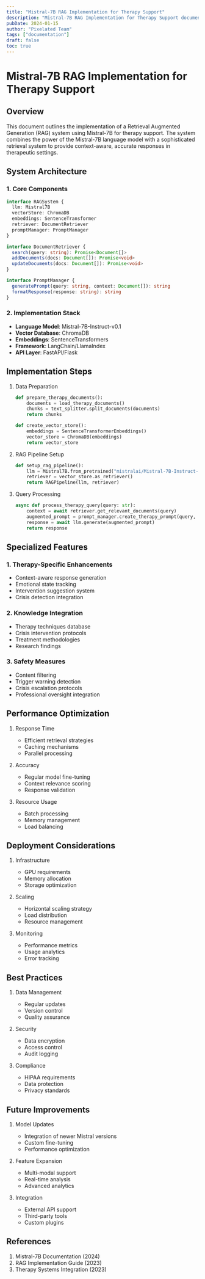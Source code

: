 ```yaml
---
title: "Mistral-7B RAG Implementation for Therapy Support"
description: "Mistral-7B RAG Implementation for Therapy Support documentation"
pubDate: 2024-01-15
author: "Pixelated Team"
tags: ["documentation"]
draft: false
toc: true
---
```


# Mistral-7B RAG Implementation for Therapy Support

## Overview

This document outlines the implementation of a Retrieval Augmented Generation (RAG) system using Mistral-7B for therapy support. The system combines the power of the Mistral-7B language model with a sophisticated retrieval system to provide context-aware, accurate responses in therapeutic settings.

## System Architecture

### 1. Core Components

```typescript
interface RAGSystem {
  llm: Mistral7B
  vectorStore: ChromaDB
  embeddings: SentenceTransformer
  retriever: DocumentRetriever
  promptManager: PromptManager
}

interface DocumentRetriever {
  search(query: string): Promise<Document[]>
  addDocuments(docs: Document[]): Promise<void>
  updateDocuments(docs: Document[]): Promise<void>
}

interface PromptManager {
  generatePrompt(query: string, context: Document[]): string
  formatResponse(response: string): string
}
```

### 2. Implementation Stack

- **Language Model**: Mistral-7B-Instruct-v0.1
- **Vector Database**: ChromaDB
- **Embeddings**: SentenceTransformers
- **Framework**: LangChain/LlamaIndex
- **API Layer**: FastAPI/Flask

## Implementation Steps

1. Data Preparation

   ```python
   def prepare_therapy_documents():
       documents = load_therapy_documents()
       chunks = text_splitter.split_documents(documents)
       return chunks

   def create_vector_store():
       embeddings = SentenceTransformerEmbeddings()
       vector_store = ChromaDB(embeddings)
       return vector_store
   ```

2. RAG Pipeline Setup

   ```python
   def setup_rag_pipeline():
       llm = Mistral7B.from_pretrained("mistralai/Mistral-7B-Instruct-v0.1")
       retriever = vector_store.as_retriever()
       return RAGPipeline(llm, retriever)
   ```

3. Query Processing
   ```python
   async def process_therapy_query(query: str):
       context = await retriever.get_relevant_documents(query)
       augmented_prompt = prompt_manager.create_therapy_prompt(query, context)
       response = await llm.generate(augmented_prompt)
       return response
   ```

## Specialized Features

### 1. Therapy-Specific Enhancements

- Context-aware response generation
- Emotional state tracking
- Intervention suggestion system
- Crisis detection integration

### 2. Knowledge Integration

- Therapy techniques database
- Crisis intervention protocols
- Treatment methodologies
- Research findings

### 3. Safety Measures

- Content filtering
- Trigger warning detection
- Crisis escalation protocols
- Professional oversight integration

## Performance Optimization

1. Response Time

   - Efficient retrieval strategies
   - Caching mechanisms
   - Parallel processing

2. Accuracy

   - Regular model fine-tuning
   - Context relevance scoring
   - Response validation

3. Resource Usage
   - Batch processing
   - Memory management
   - Load balancing

## Deployment Considerations

1. Infrastructure

   - GPU requirements
   - Memory allocation
   - Storage optimization

2. Scaling

   - Horizontal scaling strategy
   - Load distribution
   - Resource management

3. Monitoring
   - Performance metrics
   - Usage analytics
   - Error tracking

## Best Practices

1. Data Management

   - Regular updates
   - Version control
   - Quality assurance

2. Security

   - Data encryption
   - Access control
   - Audit logging

3. Compliance
   - HIPAA requirements
   - Data protection
   - Privacy standards

## Future Improvements

1. Model Updates

   - Integration of newer Mistral versions
   - Custom fine-tuning
   - Performance optimization

2. Feature Expansion

   - Multi-modal support
   - Real-time analysis
   - Advanced analytics

3. Integration
   - External API support
   - Third-party tools
   - Custom plugins

## References

1. Mistral-7B Documentation (2024)
2. RAG Implementation Guide (2023)
3. Therapy Systems Integration (2023)
